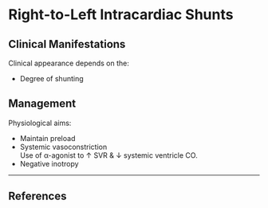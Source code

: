 # Right-to-Left Intracardiac Shunts



## Clinical Manifestations

Clinical appearance depends on the:

* Degree of shunting



## Management

Physiological aims:

* Maintain preload
* Systemic vasoconstriction\
Use of α-agonist to ↑ SVR & ↓ systemic ventricle CO.
* Negative inotropy


---

## References

